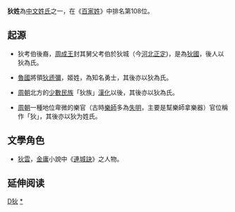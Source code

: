 {{姓氏
|姓氏=狄
|拼音=Dí
|中国大陆=Di
|南京官話=di<sup>5</sup>
|台湾=Ti
|香港=Tik/Dick
|澳门=Tek
|新加坡=
|马来西亚=
|白話字=Te̍k
|越南=Địch
|韩国=
|反切=
|同音字=
|堂号=
|郡望=[[天水郡|天水郡]]
}}

'''狄姓'''為[[中文姓氏|中文姓氏]]之一，在《[[百家姓|百家姓]]》中排名第108位。

==起源==

*狄考伯後裔，[[周成王|周成王]]封其舅父考伯於狄城（今[[河北|河北]][[正定|正定]])，是為[[狄國|狄國]]，後人以狄為氏。

*[[魯國|魯國]]將領[[狄虒彌|狄虒彌]]，姬姓，為知名勇士，其後亦以狄為氏。

*[[周朝|周朝]]北方的[[少數民族|少數民族]]「狄族」[[漢化|漢化]]以後，其後亦以狄為氏。

*[[周朝|周朝]]一種地位卑微的樂官（古時[[樂師|樂師]]多為[[失明|失明]]，主要是幫樂師拿樂器）官位稱作「狄」，其後亦以狄为姓氏。

[[Category:漢姓|D狄]]
[[Category:狄姓|*]]

==文學角色==
*[[狄雲|狄雲]]，[[金庸|金庸]]小說中《[[連城訣|連城訣]]》之人物。

== 延伸阅读 ==
{{Wikisource further reading}}
{{姓氏小作品}}